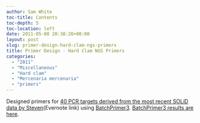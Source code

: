 ```yaml
---
author: Sam White
toc-title: Contents
toc-depth: 5
toc-location: left
date: 2011-05-08 20:38:20+00:00
layout: post
slug: primer-design-hard-clam-ngs-primers
title: Primer Design - Hard Clam NGS Primers
categories:
  - "2011"
  - "Miscellaneous"
  - "Hard clam"
  - "Mercenaria mercenaria"
  - "primers"
---
```


Designed primers for [40 PCR targets derived from the most recent SOLiD data by Steven](https://www.evernote.com/shard/s10/sh/ca7365f7-b580-439f-83f6-20523692dd73/d6cdc0d65d5d15d0fc1707b8e5801ead)(Evernote link) using [BatchPrimer3](https://wheat.pw.usda.gov/demos/BatchPrimer3/). [BatchPrimer3 results are here](https://spreadsheets.google.com/spreadsheet/ccc?hl=en&key=tlVtoeW4JVAfJOquTACLfAQ&authkey=CK31yKsG&hl=en#).
